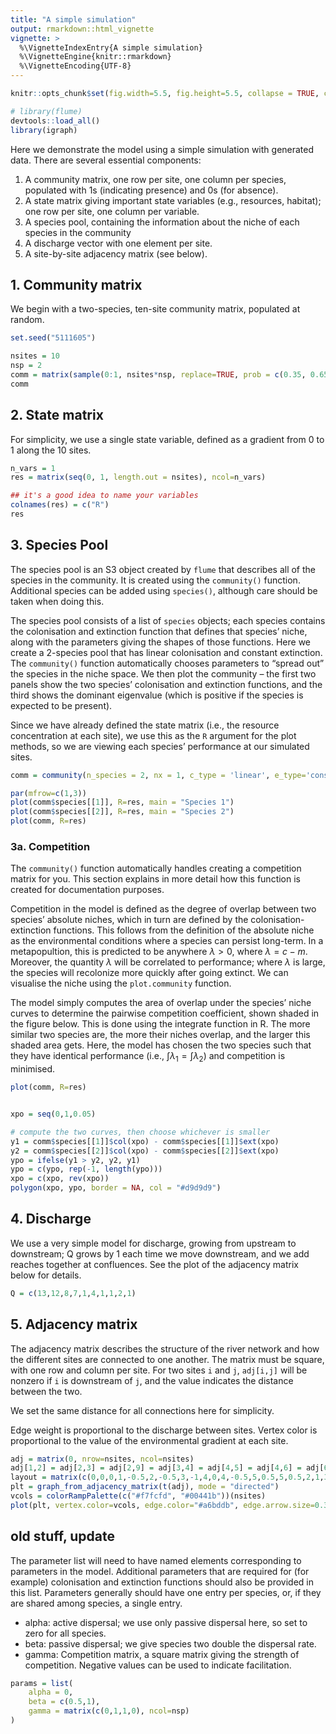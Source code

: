 ```yaml
---
title: "A simple simulation"
output: rmarkdown::html_vignette
vignette: >
  %\VignetteIndexEntry{A simple simulation}
  %\VignetteEngine{knitr::rmarkdown}
  %\VignetteEncoding{UTF-8}
---
```


```r
knitr::opts_chunk$set(fig.width=5.5, fig.height=5.5, collapse = TRUE, comment = "##")

# library(flume)
devtools::load_all()
library(igraph)
```

Here we demonstrate the model using a simple simulation with generated data. There are several essential components:

1. A community matrix, one row per site, one column per species, populated with 1s (indicating presence) and 0s (for absence).
2. A state matrix giving important state variables (e.g., resources, habitat); one row per site, one column per variable.
3. A species pool, containing the information about the niche of each species in the community
4. A discharge vector with one element per site.
5. A site-by-site adjacency matrix (see below).


## 1. Community matrix

We begin with a two-species, ten-site community matrix, populated at random.

```r
set.seed("5111605")

nsites = 10
nsp = 2
comm = matrix(sample(0:1, nsites*nsp, replace=TRUE, prob = c(0.35, 0.65)), ncol=nsp)
comm
```

## 2. State matrix

For simplicity, we use a single state variable, defined as a gradient from 0 to 1 along the 10 sites.

```r
n_vars = 1
res = matrix(seq(0, 1, length.out = nsites), ncol=n_vars)

## it's a good idea to name your variables
colnames(res) = c("R")
res
```

## 3. Species Pool

The species pool is an S3 object created by `flume` that describes all of the species in the community. It is created using the `community()` function. Additional species can be added using `species()`, although care should be taken when doing this.

The species pool consists of a list of `species` objects; each species contains the colonisation and extinction function that defines that species' niche, along with the parameters giving the shapes of those functions. Here we create a 2-species pool that has linear colonisation and constant extinction. The `community()` function automatically chooses parameters to "spread out" the species in the niche space. We then plot the community -- the first two panels show the two species' colonisation and extinction functions, and the third shows the dominant eigenvalue (which is positive if the species is expected to be present).

Since we have already defined the state matrix (i.e., the resource concentration at each site), we use this as the `R` argument for the plot methods, so we are viewing each species' performance at our simulated sites.

```r
comm = community(n_species = 2, nx = 1, c_type = 'linear', e_type='constant')

par(mfrow=c(1,3))
plot(comm$species[[1]], R=res, main = "Species 1")
plot(comm$species[[2]], R=res, main = "Species 2")
plot(comm, R=res)
```

### 3a. Competition

The `community()` function automatically handles creating a competition matrix for you. This section explains in more detail how this function is created for documentation purposes.

Competition in the model is defined as the degree of overlap between two species' absolute niches, which in turn are defined by the colonisation-extinction functions. This follows from the definition of the absolute niche as the environmental conditions where a species can persist long-term. In a metapopultion, this is predicted to be anywhere $\lambda > 0$, where $\lambda = c - m$. Moreover, the quantity $\lambda$ will be correlated to performance; where $\lambda$ is large, the species will recolonize more quickly after going extinct. We can visualise the niche using the `plot.community` function.

The model simply computes the area of overlap under the species' niche curves to determine the pairwise competition coefficient, shown shaded in the figure below. This is done using the integrate function in R. The more similar two species are, the more their niches overlap, and the larger this shaded area gets. Here, the model has chosen the two species such that they have identical performance (i.e., $\int \lambda_1 = \int \lambda_2$) and competition is minimised.

```r
plot(comm, R=res)


xpo = seq(0,1,0.05)

# compute the two curves, then choose whichever is smaller
y1 = comm$species[[1]]$col(xpo) - comm$species[[1]]$ext(xpo)
y2 = comm$species[[2]]$col(xpo) - comm$species[[2]]$ext(xpo)
ypo = ifelse(y1 > y2, y2, y1)
ypo = c(ypo, rep(-1, length(ypo)))
xpo = c(xpo, rev(xpo))
polygon(xpo, ypo, border = NA, col = "#d9d9d9")
```

## 4. Discharge

We use a very simple model for discharge, growing from upstream to downstream; Q grows by 1 each time we move downstream, and we add reaches together at confluences. See the plot of the adjacency matrix below for details.

```r
Q = c(13,12,8,7,1,4,1,1,2,1)
```



## 5. Adjacency matrix

The adjacency matrix describes the structure of the river network and how the different sites are connected to one another. The matrix must be square, with one row and column per site. For two sites `i` and `j`, `adj[i,j]` will be nonzero if `i` is downstream of `j`, and the value indicates the distance between the two.

We set the same distance for all connections here for simplicity.

Edge weight is proportional to the discharge between sites. Vertex color is proportional to the value of the environmental gradient at each site.

```r
adj = matrix(0, nrow=nsites, ncol=nsites)
adj[1,2] = adj[2,3] = adj[2,9] = adj[3,4] = adj[4,5] = adj[4,6] = adj[6,7] = adj[6,8] = adj[9,10] = 1
layout = matrix(c(0,0,0,1,-0.5,2,-0.5,3,-1,4,0,4,-0.5,5,0.5,5,0.5,2,1,3), byrow=TRUE, nrow=nsites)
plt = graph_from_adjacency_matrix(t(adj), mode = "directed")
vcols = colorRampPalette(c("#f7fcfd", "#00441b"))(nsites)
plot(plt, vertex.color=vcols, edge.color="#a6bddb", edge.arrow.size=0.3, layout = layout, edge.width = Q[2:nsites])
```




## old stuff, update


The parameter list will need to have named elements corresponding to parameters in the model. Additional parameters that are required for (for example) colonisation and extinction functions should also be provided in this list. Parameters generally should have one entry per species, or, if they are shared among species, a single entry.

* alpha: active dispersal; we use only passive dispersal here, so set to zero for all species.
* beta: passive dispersal; we give species two double the dispersal rate.
* gamma: Competition matrix, a square matrix giving the strength of competition. Negative values can be used to indicate facilitation.

```r
params = list(
	alpha = 0, 
	beta = c(0.5,1),
	gamma = matrix(c(0,1,1,0), ncol=nsp)
)
```


